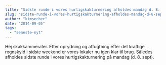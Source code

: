 ```yaml
---
title: "Sidste runde i vores hurtigskakturnering afholdes mandag d. 8. sept."
slug: "sidste-runde-i-vores-hurtigskakturnering-afholdes-mandag-d-8-sept"
author: "kimsecher"
date: "2014-09-05"
tags: 
  - "seneste-nyt"
---
```


Hej skakkammerater. Efter oprydning og affugtning efter det kraftige regnskyld i sidste weekend er vores lokaler nu igen klar til brug. Således afholdes sidste runde i vores hurtigskakturnering på mandag (d. 8. sept).
